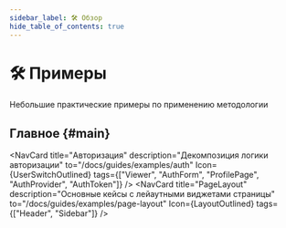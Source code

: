 ```yaml
---
sidebar_label: 🛠 Обзор
hide_table_of_contents: true
---
```


# 🛠 Примеры

<p class="summary">
Небольшие практические примеры по применению методологии
</p>

## Главное {#main}


<NavCard
    title="Авторизация"
    description="Декомпозиция логики авторизации"
    to="/docs/guides/examples/auth"
    Icon={UserSwitchOutlined}
    tags={["Viewer", "AuthForm", "ProfilePage", "AuthProvider", "AuthToken"]}
/>
<NavCard
    title="PageLayout"
    description="Основные кейсы с лейаутными виджетами страницы"
    to="/docs/guides/examples/page-layout"
    Icon={LayoutOutlined}
    tags={["Header", "Sidebar"]}
/>
<NavCard
    title="Типы"
    description="Где стоит располагать типы? Каких видов они бывают в контексте FSD?"
    to="/docs/guides/examples/types"
    Icon={FontSizeOutlined}
/>
